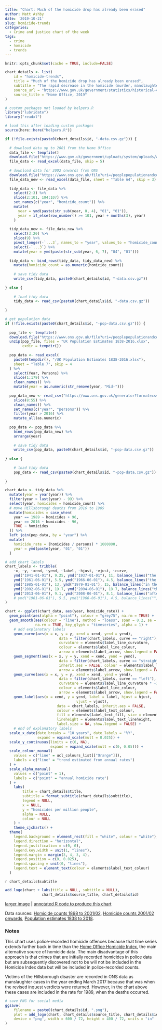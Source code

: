 ```yaml
---
title: "Chart: Much of the homicide drop has already been erased"
author: Matt Ashby
date: '2019-10-21'
slug: homicide-trends
categories:
  - Crime and justice chart of the week
tags:
  - crime
  - homicide
  - trends
---
```


```r
knitr::opts_chunk$set(cache = TRUE, include=FALSE)
```

```r
chart_details <- list(
	id = "homicide-trends",
	title = "Much of the homicide drop has already been erased",
	subtitle = "The rapid decrease in the homicide (murder, manslaughter and infantice) rate in England and Wales between 2000 and 2014 was unprecedented over the previous century, but a third of that decrease has already been reversed.",
	source_url = "https://www.gov.uk/government/statistics/historical-crime-data",
	source_title = "Home Office, 2019"
)
```

```r
# custom packages not loaded by helpers.R
library("lubridate")
library("readxl")

# load this after loading custom packages
source(here::here("helpers.R"))
```

```r
if (!file.exists(paste0(chart_details$id, "-data.csv.gz"))) {
  
  # download data up to 2001 from the Home Office
  data_file <- tempfile()
  download.file("https://www.gov.uk/government/uploads/system/uploads/attachment_data/file/116649/rec-crime-1898-2002.xls", destfile = data_file)
  file_data <- read_excel(data_file, skip = 5)
  
  # download data for 2002 onwards from ONS
  download.file("https://www.ons.gov.uk/file?uri=/peoplepopulationandcommunity/crimeandjustice/datasets/crimeinenglandandwalesappendixtables/yearendingjune2019/appendixtableyearendingjune201915102019170156.xlsx", destfile = data_file)
  file_data_new <- read_excel(data_file, sheet = "Table A4", skip = 3)
  
  tidy_data <- file_data %>% 
    select(2:3) %>% 
    slice(2:101, 104:107) %>% 
    set_names(c("year", "homicide_count")) %>% 
    mutate(
      year = ymd(paste(str_sub(year, 0, 4), "01", "01")),
      year = if_else(row_number() >= 101, year + months(3), year)
    )
  
  tidy_data_new <- file_data_new %>% 
    select(3:20) %>%
    slice(9) %>% 
    pivot_longer(-`...3`, names_to = "year", values_to = "homicide_count") %>% 
    select(-`...3`) %>% 
    mutate(year = ymd(paste(str_sub(year, 6, 7), "04", "01")))
  
  tidy_data <- bind_rows(tidy_data, tidy_data_new) %>% 
    mutate(homicide_count = as.numeric(homicide_count))
  
	# save tidy data
	write_csv(tidy_data, paste0(chart_details$id, "-data.csv.gz"))	
	
} else {
  
	# load tidy data
	tidy_data <- read_csv(paste0(chart_details$id, "-data.csv.gz"))
  
}	

# get population data
if (!file.exists(paste0(chart_details$id, "-pop-data.csv.gz"))) {
  
  pop_file <- tempfile()
  download.file("https://www.ons.gov.uk/file?uri=/peoplepopulationandcommunity/populationandmigration/populationestimates/datasets/populationestimatesforukenglandandwalesscotlandandnorthernireland/mid2016detailedtimeseries/ukandregionalpopulationestimates1838to2016.zip", destfile = pop_file)
  unzip(pop_file, files = "UK Population Estimates 1838-2016.xlsx", 
        exdir = tempdir())
  
  pop_data <- read_excel(
    paste0(tempdir(), "/UK Population Estimates 1838-2016.xlsx"), 
    sheet = "Table 7", skip = 4
  ) %>% 
    select(Year, Persons) %>% 
    slice(1:179) %>% 
    clean_names() %>% 
    mutate(year = as.numeric(str_remove(year, "Mid-")))
  
  pop_data_new <- read_csv("https://www.ons.gov.uk/generator?format=csv&uri=/peoplepopulationandcommunity/populationandmigration/populationestimates/timeseries/ewpop/pop") %>% 
    slice(8:55) %>% 
    clean_names() %>% 
    set_names(c("year", "persons")) %>% 
    filter(year > 2016) %>% 
    mutate_all(as.numeric)
  
  pop_data <- pop_data %>% 
    bind_rows(pop_data_new) %>% 
    arrange(year)
  
	# save tidy data
	write_csv(pop_data, paste0(chart_details$id, "-pop-data.csv.gz"))	
	
} else {
  
	# load tidy data
	pop_data <- read_csv(paste0(chart_details$id, "-pop-data.csv.gz"))
  
}
```

```r
chart_data <- tidy_data %>% 
  mutate(year = year(year)) %>% 
  filter(year > last(year) - 99) %>% 
  select(year, homicides = homicide_count) %>%
  # move Hillsborough deaths from 2016 to 1989
  mutate(homicides = case_when(
    year == 1989 ~ homicides + 96, 
    year == 2016 ~ homicides - 96, 
    TRUE ~ homicides
  )) %>% 
  left_join(pop_data, by = "year") %>% 
  mutate(
    homicide_rate = (homicides / persons) * 1000000,
    year = ymd(paste(year, "01", "01"))
  )

# add chart labels
chart_labels <- tribble(
	~x, ~y, ~xend, ~yend, ~label, ~hjust, ~vjust, ~curve,
	ymd("1941-01-01"), 9.25, ymd("1937-01-01"), 11, balance_lines("the homicide rate increased during the Second World War", 4), "right", "center", "right",
	ymd("1961-06-01"), 5.5, ymd("1966-06-01"), 4.5, balance_lines("the homicide rate was lowest in 1961", 2), "left", "center", "right",
	ymd("1985-01-01"), 13, ymd("1979-01-01"), 15, balance_lines("in the 40 years between 1960 and 2000, the homicide rate trippled", 3), "right", "center", "right",
	ymd("2002-06-01"), 19.7, ymd("2004-06-01"), 18.7, balance_lines("the 173 Harold Shipman murders are recorded as all occurring in 2002", 5), "left", "center", "right",
	ymd("2013-06-01"), 9.1, ymd("2008-06-01"), 8.1, balance_lines("after 15 years of decreases, the homicide rate has been rising since 2014", 3), "right", "center", "left"
	# ymd("1961-06-01"), 5.5, ymd("1966-06-01"), 4.5, balance_lines("", 2), "left", "center", "right"
)
```

```r
chart <- ggplot(chart_data, aes(year, homicide_rate)) +
  geom_point(aes(alpha = "point"), colour = "grey75", na.rm = TRUE) +
  geom_smooth(aes(colour = "line"), method = "loess", span = 0.2, se = FALSE, 
              na.rm = TRUE, key_glyph = "timeseries", alpha = 1) +
	# add explanatory labels
	geom_curve(aes(x = x, y = y, xend = xend, yend = yend),
						 data = filter(chart_labels, curve == "right"), inherit.aes = FALSE, 
						 curvature = elements$label_line_curvature, 
						 colour = elements$label_line_colour, 
						 arrow = elements$label_arrow, show.legend = FALSE) +
	geom_segment(aes(x = x, y = y, xend = xend, yend = yend),
						 data = filter(chart_labels, curve == "straight"), 
						 inherit.aes = FALSE, colour = elements$label_line_colour, 
						 arrow = elements$label_arrow, show.legend = FALSE) +
	geom_curve(aes(x = x, y = y, xend = xend, yend = yend),
						 data = filter(chart_labels, curve == "left"), inherit.aes = FALSE, 
						 curvature = elements$label_line_curvature * -1, 
						 colour = elements$label_line_colour, 
						 arrow = elements$label_arrow, show.legend = FALSE) +
	geom_label(aes(x = xend, y = yend, label = label, hjust = hjust, 
								 vjust = vjust),
						data = chart_labels, inherit.aes = FALSE, 
						colour = elements$label_text_colour,
						fill = elements$label_text_fill, size = elements$label_text_size, 
						lineheight = elements$label_text_lineheight,
						label.size = NA, show.legend = FALSE) +
	# end of explanatory labels
  scale_x_date(date_breaks = "10 years", date_labels = "%Y", 
               expand = expand_scale(mult = 0.025)) +
  scale_y_continuous(limits = c(0, NA), 
                     expand = expand_scale(mult = c(0, 0.05))) +
  scale_colour_manual(
    values = c("line" = ucl_colours_list[["Orange"]]),
    labels = c("line" = "trend estimated from annual rates")
  ) + 
  scale_alpha_manual(
    values = c("point" = 1),
    labels = c("point" = "annual homicide rate")
  ) +
	labs(
		title = chart_details$title,
		subtitle = format_subtitle(chart_details$subtitle),
		legend = NULL,
		x = NULL,
		y = "homicides per million people",
		alpha = NULL,
		colour = NULL
	) +
	theme_cjcharts() +
  theme(
    legend.background = element_rect(fill = "white", colour = "white"),
    legend.direction = "horizontal",
    legend.justification = c(0, 0),
    legend.key.width = unit(1, "lines"),
    legend.margin = margin(3, 4, 3, 4),
    legend.position = c(0, 0.025),
    legend.spacing = unit(0, "lines"),
    legend.text = element_text(colour = elements$label_text_colour)
  )
```

`r chart_details$subtitle`

```r
add_logo(chart + labs(title = NULL, subtitle = NULL), 
				 chart_details$source_title, chart_details$id)
```

[larger image](../`r chart_details$id`.png)
| [annotated R code to produce this chart](https://github.com/mpjashby/lesscrime.info/blob/master/content/post/`r chart_details$id`.Rmd)

Data sources: [Homicide counts 1898 to 2001/02](`r chart_details$source_url`),
[Homicide counts 2001/02 onwards](https://www.ons.gov.uk/peoplepopulationandcommunity/crimeandjustice/datasets/crimeinenglandandwalesappendixtables), [Population estimates 1838 to 2018](https://www.ons.gov.uk/peoplepopulationandcommunity/populationandmigration/populationestimates/datasets/populationestimatesforukenglandandwalesscotlandandnorthernireland).

### Notes

This chart uses police-recorded homicide offences because that time series 
extends further back in time than the [Home Office Homicide Index](https://www.ons.gov.uk/peoplepopulationandcommunity/crimeandjustice/articles/homicideinenglandandwales/yearendingmarch2018#how-is-homicide-defined-and-measured), the main 
alternative source of homicide data. The main disadvantage of this approach is 
that crimes that are initially recorded homicides in police data but are 
subsequently discovered not to be will not be included in the Homicide Index
data but will be included in police-recorded counts.

Victims of the Hillsborough disaster are recorded in ONS data as manslaughter 
cases in the year ending March 2017 because that was when the revised inquest 
verdicts were returned. However, in the chart above these cases are included in
the rate for 1989, when the deaths occurred.

```r
# save PNG for social media
ggsave(
	filename = paste0(chart_details$id, ".png"), 
	plot = add_logo(chart, chart_details$source_title, chart_details$id), 
	device = "png", width = 600 / 72, height = 400 / 72, units = "in"
)
```
